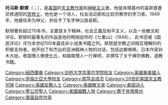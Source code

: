 {{expand|time=2015-09-26T01:33:25+00:00}}
{{unreferenced|time=2015-09-26T01:33:25+00:00}}
'''托马斯·默顿'''（{{lang-en|Thomas Merton}}；{{bd|1915年|1月31日|1968年|12月10日}}），是[[美国|美国]]的[[天主教|天主教]][[作家|作家]]和[[神秘主义|神秘主义]]者。他是肯塔基州的盖斯塞曼尼修道院的[[苦修士|苦修士]]，他也是一个诗人，社会活动家和比较宗教学的学习者。1949年，他被任命为神父，并给予了名字神父路易斯。

默顿著有超过70本书，主要是关于精神，社会正義及和平主义，以及一些散文和评论。默顿的最著名的作品是他的畅销自传的《七重山》（1948）， 此书还被《国民评论》评为本世纪100本最佳非小说类书籍之列。默顿是宗教之间相互理解的的积极支持者。他开创了和杰出的亚洲精神人物的对话，包括达赖喇嘛，日本作家铃木大拙，泰国僧人佛使比丘，和越南僧人一行禅师，并撰写了关于禅宗佛教，道教书籍。

{{Authority control}}

{{DEFAULTSORT:Merton, Thomas}}

[[Category:紐西蘭裔|Category:紐西蘭裔]]
[[Category:剑桥大学克莱尔学院校友|Category:剑桥大学克莱尔学院校友]]
[[Category:英國裔美國人|Category:英國裔美國人]]
[[Category:哥倫比亞大學校友|Category:哥倫比亞大學校友]]
[[Category:熙笃会成员|Category:熙笃会成员]]
[[Category:20世纪美国天主教司铎|Category:20世纪美国天主教司铎]]
[[Category:美國反戰人士|Category:美國反戰人士]]
[[Category:美國散文家|Category:美國散文家]]
[[Category:美国诗人|Category:美国诗人]]
[[Category:聖公宗聖人|Category:聖公宗聖人]]
[[Category:美國越戰人物|Category:美國越戰人物]]
[[Category:葬于肯塔基州|Category:葬于肯塔基州]]
[[Category:美国自传作家|Category:美国自传作家]]